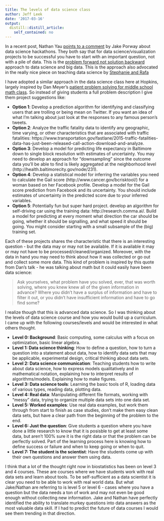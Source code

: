 ```yaml
---
title: The levels of data science class
author: Jeff Leek
date: '2017-03-16'
output:
  distill::distill_article:
    self_contained: no
---
```



In a recent post, Nathan Yau [points to a comment](http://flowingdata.com/2013/03/12/data-hackathon-challenges-and-why-questions-are-important/) by Jake Porway about data science hackathons. They both say that for data science/visualization projects to be successful you have to start with an important question, not with a pile of data. This is the [problem forward not solution backward](http://simplystatistics.org/2013/05/29/what-statistics-should-do-about-big-data-problem-forward-not-solution-backward/) approach to data science and big data. This is the approach also advocated in the really nice piece on teaching data science by [Stephanie and Rafa](https://arxiv.org/abs/1612.07140)

I have adopted a similar approach in the data science class here at Hopkins, largely inspired by Dan Meyer's [patient problem solving for middle school math class](https://www.ted.com/talks/dan_meyer_math_curriculum_makeover/transcript). So instead of giving students a full problem description I give them project suggestions like: 

* __Option 1__: Develop a prediction algorithm for identifying and classifying users that are trolling or being mean on Twitter. If you want an idea of what I’m talking about just look at the responses to any famous person’s tweets.
* __Option 2__:  Analyze the traffic fatality data to identify any geographic, time varying, or other characteristics that are associated with traffic fatalities: https://www.transportation.gov/fastlane/2015-traffic-fatalities-data-has-just-been-released-call-action-download-and-analyze.
* __Option 3__: Develop a model for predicting life expectancy in Baltimore down to single block resolution with estimates of uncertainty. You may need to develop an approach for “downsampling” since the outcome data you’ll be able to find is likely aggregated at the neighborhood level (http://health.baltimorecity.gov/node/231).
* __Option 4__: Develop a statistical model for inferring the variables you need to calculate the Gail score (http://www.cancer.gov/bcrisktool/) for a woman based on her Facebook profile. Develop a model for the Gail score prediction from Facebook and its uncertainty. You should include estimates of uncertainty in the predicted score due to your inferred variables.
* __Option 5__: Potentially fun but super hard project. develop an algorithm for self-driving car using the training data: http://research.comma.ai/. Build a model for predicting at every moment what direction the car should be going, whether it should be signalling, and what speed it should be going. You might consider starting with a small subsample of the (big) training set.

Each of these projects shares the characteristic that there is an interesting question - but the data may or may not be available. If it is available it may or may not have to be processed/cleaned/organized. Moreover, with the data in hand you may need to think about how it was collected or go out and collect some more data. This kind of problem is inspired by this quote from Dan's talk - he was talking about math but it could easily have been data science: 

> Ask yourselves, what problem have you solved, ever, that was worth solving, where you knew knew all of the given information in advance? Where you didn’t have a surplus of information and have to filter it out, or you didn’t have insufficient information and have to go
find some?

I realize though that this is advanced data science. So I was thinking about the levels of data science course and how you would build up a curriculum. I came up with the following courses/levels and would be interested in what others thought. 

* __Level 0: Background__: Basic computing, some calculus with a focus on optimization, basic linear algebra. 
* __Level 1: Data science thinking__: How to define a question, how to turn a question into a statement about data, how to identify data sets that may be applicable, experimental design, critical thinking about data sets. 
* __Level 2: Data science communication__: Teaching students how to write about data science, how to express models qualitatively and in mathematical notation, explaining how to interpret results of algorithms/models. Explaining how to make figures. 
* __Level 3: Data science tools__: Learning the basic tools of R, loading data of various types, reading data, plotting data. 
* __Level 4: Real data__: Manipulating different file formats, working with "messy" data, trying to organize multiple data sets into one data set. 
* __Level 5: Worked examples__: Use real data examples, but work them through from start to finish as case studies, don't make them easy clean data sets, but have a clear path from the beginning of the problem to the end. 
* __Level 6: Just the question__: Give students a question where you have done a little research to know that it is posisble to get at least some data, but aren't 100% sure it is the right data or that the problem can be perfectly solved. Part of the learning process here is knowing how to define success or failure and when to keep going or when to quit. 
* __Level 7: The student is the scientist__: Have the students come up with their own questions and answer them using data. 


I think that a lot of the thought right now in biostatistics has been on level 3 and 4 courses. These are courses where we have students work with real data sets and learn about tools. To be self-sufficient as a data scientist it is clear you need to be able to work with real world data. 
But what Jake/Nathan are referring to is level 5 or level 6 - cases where you have a question but the data needs a ton of work and may not even be good enough without collecting new information. Jake and Nathan have perfectly identified the ability to translate murkey questions into data answers as the most valuable data skill. If I had to predict the future of data courses I would see them trending in that direction.

